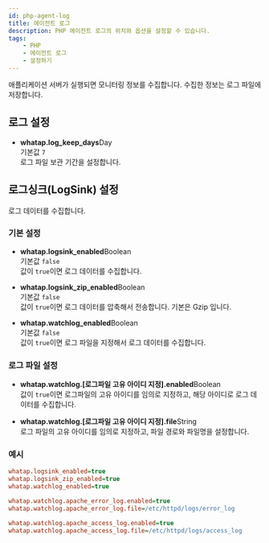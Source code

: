 ```yaml
---
id: php-agent-log
title: 에이전트 로그
description: PHP 에이전트 로그의 위치와 옵션을 설정할 수 있습니다.
tags:
    - PHP
    - 에이전트 로그
    - 설정하기
---
```


애플리케이션 서버가 실행되면 모니터링 정보를 수집합니다. 수집한 정보는 로그 파일에 저장합니다. 

## 로그 설정
* **whatap.log_keep_days**<span class='type'>Day</span><br/>
    기본값 `7`<br/>
    로그 파일 보관 기간을 설정합니다.

## 로그싱크(LogSink) 설정

로그 데이터를 수집합니다.

### 기본 설정

* **whatap.logsink_enabled**<span class='type'>Boolean</span><br/>
    기본값 `false`<br/>
    값이 `true`이면 로그 데이터를 수집합니다.

* **whatap.logsink_zip_enabled**<span class='type'>Boolean</span><br/>
    기본값 `false`<br/>
    값이 `true`이면 로그 데이터를 압축해서 전송합니다. 기본은 Gzip 입니다.

* **whatap.watchlog_enabled**<span class='type'>Boolean</span><br/>
    기본값 `false`<br/>
    값이 `true`이면 로그 파일을 지정해서 로그 데이터를 수집합니다.

### 로그 파일 설정

* **whatap.watchlog.[로그파일 고유 아이디 지정].enabled**<span class='type'>Boolean</span><br/>
    값이 `true`이면 로그파일의 고유 아이디를 임의로 지정하고, 해당 아이디로 로그 데이터를 수집합니다.


* **whatap.watchlog.[로그파일 고유 아이디 지정].file**<span class='type'>String</span><br/>
    로그 파일의 고유 아이디를 임의로 지정하고, 파일 경로와 파일명을 설정합니다.

### 예시

```ini title='기본 설정'
whatap.logsink_enabled=true
whatap.logsink_zip_enabled=true
whatap.watchlog_enabled=true
```

```ini title='Apache error log 및 access log 설정'
whatap.watchlog.apache_error_log.enabled=true
whatap.watchlog.apache_error_log.file=/etc/httpd/logs/error_log

whatap.watchlog.apache_access_log.enabled=true
whatap.watchlog.apache_access_log.file=/etc/httpd/logs/access_log
```